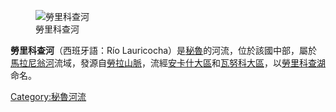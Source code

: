 [[Image:Río_Lauricocha_03114.jpg|勞里科查河]]

'''勞里科查河'''（西班牙語：Río Lauricocha）是[[秘魯|秘魯]]的河流，位於該國中部，屬於[[馬拉尼翁河|馬拉尼翁河]]流域，發源自[[勞拉山脈|勞拉山脈]]，流經[[安卡什大區|安卡什大區]]和[[瓦努科大區|瓦努科大區]]，以[[勞里科查湖|勞里科查湖]]命名。

{{coord|9.9886|S|76.6824|W|source:wikidata|display=title}}

{{Peru-geo-stub}}
[[Category:秘魯河流|Category:秘魯河流]]